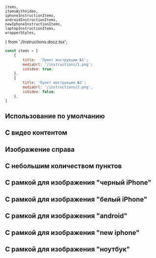     items,
    itemsWithVideo,
    iphoneInstructionItems,
    androidInstructionItems,
    newIphoneInstructionItems,
    laptopInstructionItems,
    wrapperStyles,
} from './Instructions.docz.tsx';

```javascript collapse=Демо данные
const items = [
    {
        title:  'Пункт инструкции №1';
        mediaUrl: '/instructions/1.png';
        isVideo: true;
    },
    {
        title: 'Пункт инструкции №2';
        mediaUrl: '/instructions/2.png',
        isVideo: false;
    },
]
```

## Использование по умолчанию

<Playground style={wrapperStyles}>
    <Instructions title="Как подписаться" instructionItems={items} />
</Playground>

## С видео контентом

<Playground style={wrapperStyles}>
    <Instructions title="Как подписаться" instructionItems={itemsWithVideo} />
</Playground>

## Изображение справа

<Playground style={wrapperStyles}>
    <Instructions title="Как подписаться" instructionItems={items} pictureAlign='right' />
</Playground>

## С небольшим количеством пунктов

<Playground style={wrapperStyles}>
    <Instructions title="Как подписаться" instructionItems={[items[0], items[1]]} />
</Playground>

## С рамкой для изображения "черный iPhone"

<Playground style={wrapperStyles}>
    <Instructions title="Как подписаться" instructionItems={iphoneInstructionItems} pictureMask='black-iphone' />
</Playground>

## С рамкой для изображения "белый iPhone"

<Playground style={wrapperStyles}>
    <Instructions title="Как подписаться" instructionItems={iphoneInstructionItems} pictureMask='white-iphone' />
</Playground>

## С рамкой для изображения "android"

<Playground style={wrapperStyles}>
    <Instructions title="Как подписаться" instructionItems={androidInstructionItems} pictureMask='android' />
</Playground>

## С рамкой для изображения "new iphone"

<Playground style={wrapperStyles}>
    <Instructions title="Как подписаться" instructionItems={newIphoneInstructionItems} pictureMask='new-iphone' />
</Playground>

## С рамкой для изображения "ноутбук"

<Playground style={wrapperStyles}>
    <Instructions title="Как подписаться" instructionItems={laptopInstructionItems} pictureMask='laptop' />
</Playground>
